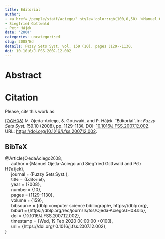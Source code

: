 ```yaml
---
title: Editorial
author:
- <a href='/people/staff/aciego/' style='color:rgb(100,0,50);'>Manuel Ojeda-Aciego</a>
- Siegfried Gottwald
- Petr Hájek
date: '2008'
categories: uncategorised
slug: 2008/Ed
details: Fuzzy Sets Syst. vol. 159 (10), pages 1129--1130.
doi: 10.1016/J.FSS.2007.12.002
---
```




# Abstract










# Citation
Please, cite this work as:


<a name=bib-OjedaAciego2008></a>[[OGH08]](#cite-OjedaAciego2008) M. Ojeda-Aciego, S. Gottwald, and P. Hájek. “Editorial”. In: _Fuzzy Sets Syst._ 159.10 (2008), pp. 1129-1130. DOI: [10.1016/J.FSS.2007.12.002](https://doi.org/10.1016%2FJ.FSS.2007.12.002). URL: [https://doi.org/10.1016/j.fss.2007.12.002](https://doi.org/10.1016/j.fss.2007.12.002).

::: {.callout-note appearance="minimal" collapse=true}

## BibTeX

@Article{OjedaAciego2008,<br>&nbsp;&nbsp;&nbsp;&nbsp;  author = {Manuel Ojeda-Aciego and Siegfried Gottwald and Petr H{\a'a}jek},<br>&nbsp;&nbsp;&nbsp;&nbsp;  journal = {Fuzzy Sets Syst.},<br>&nbsp;&nbsp;&nbsp;&nbsp;  title = {Editorial},<br>&nbsp;&nbsp;&nbsp;&nbsp;  year = {2008},<br>&nbsp;&nbsp;&nbsp;&nbsp;  number = {10},<br>&nbsp;&nbsp;&nbsp;&nbsp;  pages = {1129--1130},<br>&nbsp;&nbsp;&nbsp;&nbsp;  volume = {159},<br>&nbsp;&nbsp;&nbsp;&nbsp;  bibsource = {dblp computer science bibliography, https://dblp.org},<br>&nbsp;&nbsp;&nbsp;&nbsp;  biburl = {https://dblp.org/rec/journals/fss/Ojeda-AciegoGH08.bib},<br>&nbsp;&nbsp;&nbsp;&nbsp;  doi = {10.1016/J.FSS.2007.12.002},<br>&nbsp;&nbsp;&nbsp;&nbsp;  timestamp = {Wed, 19 Feb 2020 00:00:00 +0100},<br>&nbsp;&nbsp;&nbsp;&nbsp;  url = {https://doi.org/10.1016/j.fss.2007.12.002},<br>}

:::








